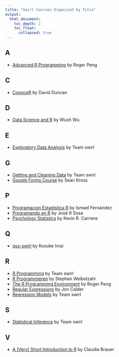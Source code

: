 ```yaml
---
title: "Swirl Courses Organized by Title"
output:
  html_document:
    toc_depth: 2
    toc_float:
      collapsed: true
---
```


## A

- [Advanced R Programming](arp.html) by Roger Peng

## C

- [ConoceR](conocer.html) by David Duncan

## D

- [Data Science and R](dsandr.html) by Wush Wu

## E

- [Exploratory Data Analysis](eda.html) by Team swirl

## G

- [Getting and Cleaning Data](getclean.html) by Team swirl
- [Google Forms Course](gfc.html) by Sean Kross

## P

- [Programacion Estadistica R](estadistica.html) by Ismael Fernández
- [Programando en R](programando.html) by José R Sosa
- [Psychology Statistics](Psychology_Statistics.html) by Kevin R. Carriere

## Q

- [qss-swirl](qss.html) by Kosuke Imai

## R

- [R Programming](rprog.html) by Team swirl
- [R Programmieren](R_Programmieren.html) by Stephan Weibelzahl
- [The R Programming Environment](rpe.html) by Roger Peng
- [Regular Expressions](regular_expressions.html) by Jon Calder
- [Regression Models](regmod.html) by Team swirl

## S

- [Statistical Inference](statinf.html) by Team swirl

## V

- [A (Very) Short Introduction to R](A_(very)_short_introduction_to_R.html) by Claudia Brauer